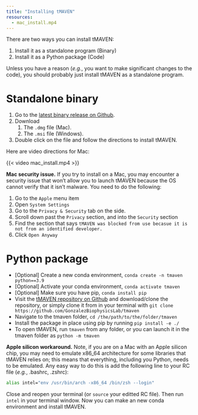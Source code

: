 ```yaml
---
title: "Installing tMAVEN"
resources:
  - mac_install.mp4
---
```


There are two ways you can install tMAVEN:

1. Install it as a standalone program (Binary)
2. Install it as a Python package (Code)

Unless you have a reason (*e.g.*, you want to make significant changes to the code), you should probably just install tMAVEN as a standalone program.


# Standalone binary
1. Go to the [latest binary release on Github](https://github.com/GonzalezBiophysicsLab/tmaven/releases/latest).
2. Download
    1. The `.dmg` file (Mac).
    2. The `.msi` file (Windows).
3. Double click on the file and follow the directions to install tMAVEN.

Here are video directions for Mac:

{{< video mac_install.mp4 >}}

::: {.callout-note}
**Mac security issue.**
If you try to install on a Mac, you may encounter a security issue that won't allow you to launch tMAVEN because the OS cannot verify that it isn't malware. You need to do the following:

1. Go to the `Apple` menu item
2. Open `System Settings`
3. Go to the `Privacy & Security` tab on the side.
4. Scroll down past the `Privacy` section, and into the `Security` section
5. Find the section that says `tMAVEN was blocked from use becasue it is not from an identified developer.`
6. Click `Open Anyway`
:::



# Python package

* [Optional] Create a new conda environment, `conda create -n tmaven python==3.9`
* [Optional] Activate your conda environment, `conda activate tmaven`
* [Optional] Make sure you have pip, `conda install pip`
* Visit the [tMAVEN repository on Github](https://github.com/GonzalezBiophysicsLab/tmaven) and download/clone the repository, or simply clone it from in your terminal with `git clone https://github.com/GonzalezBiophysicsLab/tmaven`
* Navigate to the tmaven folder, `cd /the/path/to/the/folder/tmaven`
* Install the package in place using pip by running `pip install -e ./`
* To open tMAVEN, run `tmaven` from any folder, or you can launch it in the tmaven folder as `python -m tmaven`

::: {.callout-note}
**Apple silicon workaround.**
Note, if you are on a Mac with an Apple silicon chip, you may need to emulate x86_64 architecture for some libraries that tMAVEN relies on; this means that everything, including you Python, needs to be emulated. Any easy way to do this is add the following line to your RC file (*e.g.*, .bashrc, .zshrc):

```bash
alias intel="env /usr/bin/arch -x86_64 /bin/zsh --login"
```

Close and reopen your terminal (or `source` your editted RC file). Then run `intel` in your terminal window. Now you can make an new conda environment and install tMAVEN.
:::
